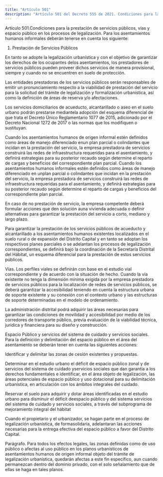 ```yaml
---
title: "Artículo 501"
description: "Artículo 501 del Decreto 555 de 2021. Condiciones para la prestación de servicios públicos, vías y espacio público en los procesos de l..."
---
```


Artículo 501.Condiciones para la prestación de servicios públicos, vías y espacio público en los procesos de legalización. Para los asentamientos humanos informales deberán tenerse en cuenta los siguiente:
 
1. Prestación de Servicios Públicos
 
En tanto se adopte la legalización urbanística y con el objetivo de garantizar los derechos de los ocupantes delos asentamientos, los prestadores de servicios públicos pueden proveer dichos servicios de manera provisional, siempre y cuando no se encuentren en suelo de protección.
 
Las entidades prestadoras de los servicios públicos serán responsables de emitir un pronunciamiento respecto a la viabilidad de prestación del servicio para la solicitud del trámite de legalización y formalización urbanística, así como la definición de áreas de reserva y/o afectaciones.
 
Los servicios domiciliarios de acueducto, alcantarillado o aseo en el suelo urbano podrán prestarse mediantela adopción del esquema diferencial de que trata el Decreto Único Reglamentario 1077 de 2015, adicionado por el Decreto Nacional 1272 de 2017 o las normas que los modifiquen o sustituyan.
 
Cuando los asentamientos humanos de origen informal estén definidos como áreas de manejo diferenciado enun plan parcial o colindantes que incidan en la prestación del servicio, la empresa prestadora de servicios construirá las redes de infraestructura requeridas para el asentamiento, y definirá estrategias para su posterior recaudo según determine el reparto de cargas y beneficios del correspondiente plan parcial.
Cuando los asentamientos humanos informales estén definidos como áreas de manejo diferenciado en unplan parcial o colindantes que incidan en la prestación del servicio, la empresa prestadora de servicios construirá las redes de infraestructura requeridas para el asentamiento, y definirá estrategias para su posterior recaudo según determine el reparto de cargas y beneficios del correspondiente plan parcial.
 
En caso de no prestación de servicio, la empresa competente deberá formular acciones que den solución auna vivienda adecuada o definir alternativas para garantizar la prestación del servicio a corto, mediano y largo plazo.
 
Para garantizar la prestación de los servicios públicos de acueducto y alcantarillado a los asentamientos humanos existentes localizados en el suelo rural o de expansión del Distrito Capital y en tanto se adoptan los respectivos planes parciales o se adelantan los procesos de legalización correspondientes, se definirá bajo la coordinación de la Secretaría Distrital del Hábitat, un esquema diferencial para la prestación de estos servicios públicos.
 
Vías. Los perfiles viales se definirán con base en el estudio vial correspondiente y de acuerdo con la situación de hecho. Cuando la vía existente no tenga la dimensión mínima exigida por la empresa prestadora de servicios públicos para la localización de redes de servicios públicos, se deberá garantizar la accesibilidad teniendo en cuenta la estructura urbana de soporte existente y su conexión con el contexto urbano y las estructuras de soporte determinadas en el modelo de ordenamiento.
 
La administración distrital podrá adquirir las áreas necesarias para garantizar las condiciones de movilidad y accesibilidad por medio de los corredores de transporte público, previa evaluación de la viabilidad técnica, jurídica y financiera para su diseño y construcción.
 
Espacio Público y servicios del sistema de cuidado y servicios sociales. Para la definición y delimitación del espacio público en el área del asentamiento se deberán tener en cuenta las siguientes acciones:
 
Identificar y delimitar las zonas de cesión existentes y propuestas.
 
Determinar en el estudio urbano el déficit de espacio público zonal y de servicios del sistema de cuidado yservicios sociales que dan garantía a los derechos fundamentales e identificar, en el área objeto de legalización, las áreas potenciales de espacio público y uso dotacional para su delimitación urbanística, en articulación con los ámbitos integrales del cuidado.
 
Reservar el suelo para adquirir y dotar áreas identificadas en el estudio urbano para disminuir el déficit deespacio público y del sistema servicios del sistema de cuidado y servicios sociales, a través del subprograma de mejoramiento integral del hábitat
 
Cuando el propietario y el urbanizador, se hagan parte en el proceso de legalización urbanística, de formasolidaria, adelantaran las acciones necesarias para la entrega efectiva del espacio público a favor del Distrito Capital.
 
Parágrafo. Para todos los efectos legales, las zonas definidas como de uso público o afectas al uso público en los planos urbanísticos de asentamientos humanos de origen informal objeto del trámite de legalización urbanística, quedarán afectas a este fin específico, aun cuando permanezcan dentro del dominio privado, con el solo señalamiento que de ellas se haga en tales planos.